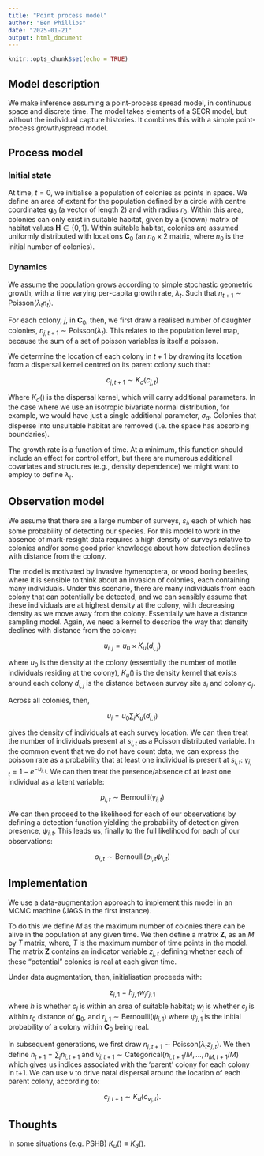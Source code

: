 ```yaml
---
title: "Point process model"
author: "Ben Phillips"
date: "2025-01-21"
output: html_document
---
```


```r
knitr::opts_chunk$set(echo = TRUE)
```

## Model description

We make inference assuming a point-process spread model, in continuous space and discrete time. The model takes elements of a SECR model, but without the individual capture histories.  It combines this with a simple point-process growth/spread model.

## Process model

### Initial state

At time, $t=0$, we initialise a population of colonies as points in space.  We define an area of extent for the population defined by a circle with centre coordinates $\mathbf{g}_0$ (a vector of length 2) and with radius $r_0$.  Within this area, colonies can only exist in suitable habitat, given by a (known) matrix of habitat values $\mathbf{H} \in \{0, 1\}$.  Within suitable habitat, colonies are assumed uniformly distributed with locations $\mathbf{C}_0$ (an $n_0 \times 2$ matrix, where $n_0$ is the initial number of colonies).

### Dynamics

We assume the population grows according to simple stochastic geometric growth, with a time varying per-capita growth rate, $\lambda_t$.  Such that $n_{t+1} \sim \text{Poisson}(\lambda_t n_t)$.

For each colony, $j$, in $\mathbf{C}_0$, then, we first draw a realised number of daughter colonies, $n_{j, t+1} \sim \text{Poisson}(\lambda_t)$.  This relates to the population level map, because the sum of a set of poisson variables is itself a poisson.

We determine the location of each colony in $t+1$ by drawing its location from a dispersal kernel centred on its parent colony such that:

$$
c_{j,t+1} \sim K_d(c_{j,t})
$$

Where $K_d()$ is the dispersal kernel, which will carry additional parameters.  In the case where we use an isotropic bivariate normal distribution, for example, we would have just a single additional parameter, $\sigma_d$. Colonies that disperse into unsuitable habitat are removed (i.e. the space has absorbing boundaries).

The growth rate is a function of time.  At a minimum, this function should include an effect for control effort, but there are numerous additional covariates and structures (e.g., density dependence) we might want to employ to define $\lambda_t$.

## Observation model

We assume that there are a large number of surveys, $s_i$, each of which has some probability of detecting our species.  For this model to work in the absence of mark-resight data requires a high density of surveys relative to colonies and/or some good prior knowledge about how detection declines with distance from the colony.

The model is motivated by invasive hymenoptera, or wood boring beetles, where it is sensible to think about an invasion of colonies, each containing many individuals.  Under this scenario, there are many individuals from each colony that can potentially be detected, and we can sensibly assume that these individuals are at highest density at the colony, with decreasing density as we move away from the colony.  Essentially we have a distance sampling model.  Again, we need a kernel to describe the way that density declines with distance from the colony:

$$
u_{i,j} = u_0 \times K_u(d_{i,j})
$$

where $u_0$ is the density at the colony (essentially the number of motile individuals residing at the colony), $K_u()$ is the density kernel that exists around each colony $d_{i,j}$ is the distance between survey site $s_i$ and colony $c_j$.

Across all colonies, then,

$$
u_i = u_0\sum_j K_u(d_{i,j})
$$

gives the density of individuals at each survey location.  We can then treat the number of individuals present at $s_{i,t}$ as a Poisson distributed variable.  In the common event that we do not have count data, we can express the poisson rate as a probability that at least one individual is present at $s_{i,t}$: $\gamma_{i,t} = 1-e^{-u_{i,t}}$.  We can then treat the presence/absence of at least one individual as a latent variable:

$$
p_{i,t} \sim \text{Bernoulli}(\gamma_{i,t})
$$

We can then proceed to the likelihood for each of our observations by defining a detection function yielding the probability of detection given presence, $\psi_{i,t}$.  This leads us, finally to the full likelihood for each of our observations:

$$
o_{i,t} \sim \text{Bernoulli}(p_{i,t}\psi_{i,t})
$$

## Implementation

We use a data-augmentation approach to implement this model in an MCMC machine (JAGS in the first instance).

To do this we define $M$ as the maximum number of colonies there can be alive in the population at any given time.  We then define a matrix $\mathbf{Z}$, as an $M$ by $T$ matrix, where, $T$ is the maximum number of time points in the model. The matrix $\mathbf{Z}$ contains an indicator variable $z_{j, t}$ defining whether each of these "potential" colonies is real at each given time.

Under data augmentation, then, initialisation proceeds with:

$$
z_{j, 1} = h_{j, 1} w_{j} r_{j, 1}
$$
where $h$ is whether $c_j$ is within an area of suitable habitat; $w_j$ is whether $c_j$ is within $r_0$ distance of $\mathbf{g}_0$, and $r_{j,1} \sim \text{Bernoulli}(\psi_{j,1})$ where $\psi_{j,1}$ is the initial probability of a colony within $\mathbf{C}_0$ being real.

In subsequent generations, we first draw $n_{j, t+1} \sim \text{Poisson}(\lambda_t z_{j,t})$.  We then define $n_{t+1} = \sum_j n_{j, t+1}$ and $v_{j,t+1} \sim \text{Categorical}(n_{j, t+1}/M, ..., n_{M, t+1}/M)$ which gives us indices associated with the 'parent' colony for each colony in t+1.  We can use $v$ to drive natal dispersal around the location of each parent colony, according to:

$$
c_{j, t+1} \sim K_d(c_{v_j, t}).
$$

## Thoughts

In some situations (e.g. PSHB) $K_u() \equiv K_d()$.